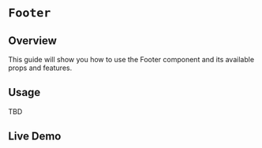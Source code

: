 
<Meta of={FooterStories} />

# `Footer `

## Overview

This guide will show you how to use the Footer component and its available props and features.

## Usage

TBD

## Live Demo

<Canvas of={FooterStories.Footer} />

